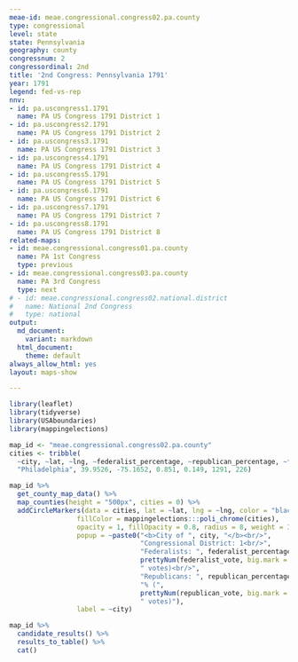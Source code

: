 ```yaml
---
meae-id: meae.congressional.congress02.pa.county
type: congressional
level: state
state: Pennsylvania
geography: county
congressnum: 2
congressordinal: 2nd
title: '2nd Congress: Pennsylvania 1791'
year: 1791
legend: fed-vs-rep
nnv:
- id: pa.uscongress1.1791
  name: PA US Congress 1791 District 1
- id: pa.uscongress2.1791
  name: PA US Congress 1791 District 2
- id: pa.uscongress3.1791
  name: PA US Congress 1791 District 3
- id: pa.uscongress4.1791
  name: PA US Congress 1791 District 4
- id: pa.uscongress5.1791
  name: PA US Congress 1791 District 5
- id: pa.uscongress6.1791
  name: PA US Congress 1791 District 6
- id: pa.uscongress7.1791
  name: PA US Congress 1791 District 7
- id: pa.uscongress8.1791
  name: PA US Congress 1791 District 8
related-maps:
- id: meae.congressional.congress01.pa.county
  name: PA 1st Congress
  type: previous
- id: meae.congressional.congress03.pa.county
  name: PA 3rd Congress
  type: next
# - id: meae.congressional.congress02.national.district
#   name: National 2nd Congress
#   type: national
output:
  md_document:
    variant: markdown
  html_document:
    theme: default
always_allow_html: yes
layout: maps-show

---
```


```r
library(leaflet)
library(tidyverse)
library(USAboundaries)
library(mappingelections)

map_id <- "meae.congressional.congress02.pa.county"
cities <- tribble(
  ~city, ~lat, ~lng, ~federalist_percentage, ~republican_percentage, ~federalist_vote, ~republican_vote,
  "Philadelphia", 39.9526, -75.1652, 0.851, 0.149, 1291, 226)
```

<div class="map">

```r
map_id %>%
  get_county_map_data() %>%
  map_counties(height = "500px", cities = 0) %>% 
  addCircleMarkers(data = cities, lat = ~lat, lng = ~lng, color = "black",
                 fillColor = mappingelections:::poli_chrome(cities),
                 opacity = 1, fillOpacity = 0.8, radius = 8, weight = 3,
                 popup = ~paste0("<b>City of ", city, "</b><br/>",
                                 "Congressional District: 1<br/>",
                                 "Federalists: ", federalist_percentage * 100, "% (", 
                                 prettyNum(federalist_vote, big.mark = ","), 
                                 " votes)<br/>",
                                 "Republicans: ", republican_percentage * 100,
                                 "% (", 
                                 prettyNum(republican_vote, big.mark = ","),
                                 " votes)"),
                 label = ~city) 
```

</div>

<div class="results-table">

```r
map_id %>%
  candidate_results() %>%
  results_to_table() %>%
  cat()
```

</div>
